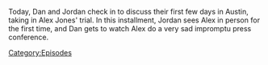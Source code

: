 {{DEFAULTSORT:
    #_EPISODE_0706:Photobombing And Sweating
}}{{Episode
    | title           = Photobombing And Sweating
    | caption         = [https://knowledgefight.libsyn.com/706-photobombing-and-sweating Listen to this episode on Libsyn]
    | episodeNumber   = 706
    | length          = 00:40:36
    | airDate         = July 27, 2022
    | previousEpisode = [[705: The Knowledge Fight Battle Kitchen]]
    | nextEpisode     = [[707: Dan's War]]
}}

{{Stub}}

Today, Dan and Jordan check in to discuss their first few days in Austin, taking in Alex Jones' trial.  In this installment, Jordan sees Alex in person for the first time, and Dan gets to watch Alex do a very sad impromptu press conference.

[[Category:Episodes]]
